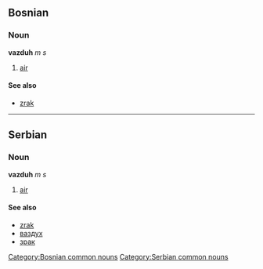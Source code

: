 ==Bosnian==
===Noun===
'''vazduh''' ''m s''
#[[air]]
====See also====
*[[zrak]]
[[Category:Bosnian common nouns]]
----
==Serbian==
===Noun===
'''vazduh''' ''m s''
#[[air]]
====See also====
*[[zrak]]
*[[ваздух]]
*[[зрак]]
[[Category:Serbian common nouns]]